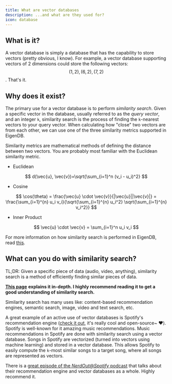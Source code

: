 ```yaml
---
title: What are vector databases
description: ...and what are they used for? 
icon: database
---
```


## What is it?

A vector database is simply a database that has the capability to store vectors (pretty obvious, I know). For example, a vector database supporting vectors of 2 dimensions could store the following vectors: $$(1,2), (6,2), (7,2)$$. That's it.



## Why does it exist?

The primary use for a vector database is to perform _similarity search_. Given a specific vector in the database, usually referred to as the _query vector_, and an integer `k`,  similarity search is the process of finding the `k`-nearest vectors to your query vector. When calculating how "close" two vectors are from each other, we can use one of the three similarity metrics supported in EigenDB.



Similarity metrics are mathematical methods of defining the distance between two vectors. You are probably most familiar with the Euclidean similarity metric.

* Euclidean

$$
d(\vec{u}, \vec{v})=\sqrt{\sum_{i=1}^n (v_i - u_i)^2}
$$

*   Cosine



$$
\cos(\theta) = \frac{\vec{u} \cdot \vec{v}}{|\vec{u}||\vec{v}|} = \frac{\sum_{i=1}^{n} u_i v_i}{\sqrt{\sum_{i=1}^{n} u_i^2} \sqrt{\sum_{i=1}^{n} v_i^2}}
$$

* Inner Product

$$
\vec{u} \cdot \vec{v} = \sum_{i=1}^n u_i v_i
$$



For more information on how similarity search is performed in EigenDB, read [this](similarity-search-in-eigendb.md).



## What can you do with similarity search?

TL;DR: Given a specific piece of data (audio, video, anything), similarity search is a method of efficiently finding similar pieces of data.

[**This page**](https://www.pinecone.io/learn/what-is-similarity-search/) **explains it in-depth. I highly recommend reading it to get a good understanding of similarity search.**



Similarity search has many uses like: content-based recommendation engines, semantic search, image, video and text search, etc.

A great example of an active use of vector databases is Spotify's recommendation engine ([check it out](https://spotify.github.io/voyager/), it's really cool and open-source\~ ❤️).  Spotify is well-known for it amazing music recommendations. Music recommendations in Spotify are done with similarity search using a vector database. Songs in Spotify are vectorized (turned into vectors using machine learning) and stored in a vector database. This allows Spotify to easily compute the `k`-most similar songs to a target song, where all songs are represented as vectors.

There is a [great episode of the _NerdOut@Spotify_ podcast](https://open.spotify.com/episode/3NLpNXBFC5bX5Oy5KlF5CL?si=WRSOasBeSQiHogF\_ME1Lew) that talks about their recommendation engine and vector databases as a whole. Highly recommend it. 

